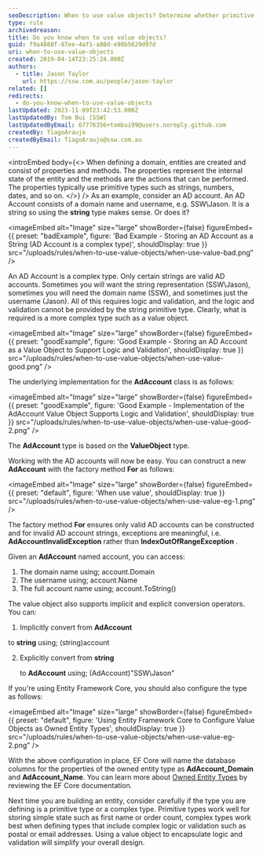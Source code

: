 ```yaml
---
seoDescription: When to use value objects? Determine whether primitive types suffice or complex logic and validation require encapsulation with value objects for simplified design.
type: rule
archivedreason:
title: Do you know when to use value objects?
guid: f9a4888f-87ee-4af1-a80d-e90b5629d97d
uri: when-to-use-value-objects
created: 2019-04-14T23:25:24.000Z
authors:
  - title: Jason Taylor
    url: https://ssw.com.au/people/jason-taylor
related: []
redirects:
  - do-you-know-when-to-use-value-objects
lastUpdated: 2023-11-09T23:42:53.000Z
lastUpdatedBy: Tom Bui [SSW]
lastUpdatedByEmail: 67776356+tombui99@users.noreply.github.com
createdBy: TiagoAraujo
createdByEmail: TiagoAraujo@ssw.com.au
---
```


<introEmbed
  body={<>
When defining a domain, entities are created and consist of properties and methods. The properties represent the internal state of the entity and the methods are the actions that can be performed. The properties typically use primitive types such as strings, numbers, dates, and so on.
  </>}
/>
As an example, consider an AD account. An AD Account consists of a domain name and username, e.g. SSW\Jason. It is a string so using the **string** type makes sense. Or does it?

<imageEmbed
  alt="Image"
  size="large"
  showBorder={false}
  figureEmbed={{
    preset: "badExample",
    figure: 'Bad Example - Storing an AD Account as a String (AD Account is a complex type)',
    shouldDisplay: true
  }}
  src="/uploads/rules/when-to-use-value-objects/when-use-value-bad.png"
/>

An AD Account is a complex type. Only certain strings are valid AD accounts. Sometimes you will want the string representation (SSW\Jason), sometimes you will need the domain name (SSW), and sometimes just the username (Jason). All of this requires logic and validation, and the logic and validation cannot be provided by the string primitive type. Clearly, what is required is a more complex type such as a value object.

<imageEmbed
  alt="Image"
  size="large"
  showBorder={false}
  figureEmbed={{
    preset: "goodExample",
    figure: 'Good Example - Storing an AD Account as a Value Object to Support Logic and Validation',
    shouldDisplay: true
  }}
  src="/uploads/rules/when-to-use-value-objects/when-use-value-good.png"
/>

The underlying implementation for the **AdAccount** class is as follows:

<imageEmbed
  alt="Image"
  size="large"
  showBorder={false}
  figureEmbed={{
    preset: "goodExample",
    figure: 'Good Example - Implementation of the AdAccount Value Object Supports Logic and Validation',
    shouldDisplay: true
  }}
  src="/uploads/rules/when-to-use-value-objects/when-use-value-good-2.png"
/>

The **AdAccount** type is based on the **ValueObject** type.

Working with the AD accounts will now be easy. You can construct a new **AdAccount** with the factory method **For** as follows:


<imageEmbed
  alt="Image"
  size="large"
  showBorder={false}
  figureEmbed={{
    preset: "default",
    figure: 'When use value',
    shouldDisplay: true
  }}
  src="/uploads/rules/when-to-use-value-objects/when-use-value-eg-1.png"
/>

The factory method **For** ensures only valid AD accounts can be constructed and for invalid AD account strings, exceptions are meaningful, i.e. **AdAccountInvalidException** rather than **IndexOutOfRangeException** .

Given an **AdAccount** named account, you can access:

1. The domain name using; account.Domain
2. The username using; account.Name
3. The full account name using; account.ToString()

The value object also supports implicit and explicit conversion operators. You can:

1. Implicitly convert from
   **AdAccount**

to
 **string** using; (string)account

2. Explicitly convert from
   **string**

   to
   **AdAccount** using; (AdAccount)"SSW\\Jason"

If you're using Entity Framework Core, you should also configure the type as follows:


<imageEmbed
  alt="Image"
  size="large"
  showBorder={false}
  figureEmbed={{
    preset: "default",
    figure: 'Using Entity Framework Core to Configure Value Objects as Owned Entity Types',
    shouldDisplay: true
  }}
  src="/uploads/rules/when-to-use-value-objects/when-use-value-eg-2.png"
/>

With the above configuration in place, EF Core will name the database columns for the properties of the owned entity type as **AdAccount_Domain** and **AdAccount_Name**. You can learn more about [Owned Entity Types](https://docs.microsoft.com/en-us/ef/core/modeling/owned-entities?WT.mc_id=DT-MVP-33518) by reviewing the EF Core documentation.

Next time you are building an entity, consider carefully if the type you are defining is a primitive type or a complex type. Primitive types work well for storing simple state such as first name or order count, complex types work best when defining types that include complex logic or validation such as postal or email addresses. Using a value object to encapsulate logic and validation will simplify your overall design.
